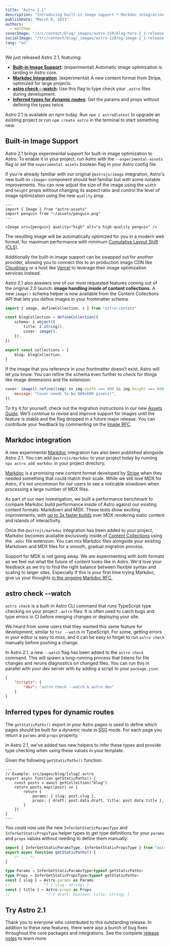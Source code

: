 ```yaml
---
title: "Astro 2.1"
description: "Introducing built-in image support • Markdoc integration • Watch mode for astro check • New TypeScript helpers and more!"
publishDate: "March 8, 2023"
authors:
  - matthew
coverImage: "/src/content/blog/_images/astro-210/blog-hero-2_1-release.webp"
socialImage: "/src/content/blog/_images/astro-210/og-image-2_1-release.jpg"
lang: "en"
---
```




We just released Astro 2.1, featuring:

- **[Built-in Image Support](#built-in-image-support)**: (experimental) Automatic image optimization is landing in Astro core.
- **[Markdoc Integration](#markdoc-integration)**: (experimental) A new content format from Stripe, optimized for large projects.
- **[astro check --watch](#astro-check-watch)**: Use this flag to type check your `.astro` files during development.
- **[Inferred types for dynamic routes](#inferred-types-for-dynamic-routes)**: Get the params and props without defining the types twice.

Astro 2.1 is available on npm today. Run `npm i astro@latest` to upgrade an existing project or run `npm create astro` in the terminal to start something new.

## Built-in Image Support

Astro 2.1 brings experimental support for built-in image optimization to Astro. To enable it in your project, run Astro with the `--experimental-assets` flag or set the `experimental.assets` boolean flag in your Astro config file.

If you're already familiar with our original `@astrojs/image` integration, Astro's new built-in `<Image>` component should feel familiar but with some notable improvements. You can now adjust the size of the image using the `width` and `height` props without changing its aspect ratio and control the level of image optimization using the new `quality` prop.

```astro
---
import { Image } from "astro:assets"
import penguin from "~/assets/penguin.png"
---

<Image src={penguin} quality="high" alt="a high-quality penguin" />
```

The resulting image will be automatically optimized for you in a modern web format, for maximum performance with minimum [Cumulative Layout Shift (CLS)](https://web.dev/cls/).

Additionally the built-in image support can be swapped out for another provider, allowing you to connect this to an production image CDN like [Cloudinary](https://cloudinary.com/) or a host like [Vercel](https://vercel.com/) to leverage their image optimization services instead.

Astro 2.1 also answers one of our most requested features coming out of the original 2.0 launch: **image handling inside of content collections.** A new `image()` schema helper is now available from the Content Collections API that lets you define images in your frontmatter schema.

```ts
import { image, defineCollection, z } from "astro:content"

const blogCollection = defineCollection({
	schema: z.object({
		title: z.string(),
		cover: image(),
	}),
})

export const collections = {
	blog: blogCollection,
}
```

If the image that you reference in your frontmatter doesn't exist, Astro will let you know. You can refine the schema even further to check for things like image dimensions and file extension:

```js
cover: image().refine((img) => img.width === 800 && img.height === 600, {
	message: "Cover needs to be 800x600 pixels!",
})
```

To try it for yourself, check out the migration instructions in our new [Assets Guide](https://docs.astro.build/en/guides/assets/). We'll continue to revise and improve support for images until the feature is stable and the flag dropped in a future major release. You can contribute your feedback by commenting on the [Image RFC](https://github.com/withastro/roadmap/pull/500).

## Markdoc integration

<BlogContentImage src={markdoc} alt="The logo for the Markdoc project" />

A new experimental [Markdoc](https://markdoc.dev/) integration has also been published alongside Astro 2.1. You can add `@astrojs/markdoc` to your project today by running `npx astro add markdoc` in your project directory.

[Markdoc](https://markdoc.dev/) is a promising new content format developed by [Stripe](https://stripe.com/) when they needed something that could match their scale. While we still love MDX for Astro, it's not uncommon for our users to see a noticable slowdown when processing a large number of MDX files.

As part of our own investigation, we built a performance benchmark to compare Markdoc build performance inside of Astro against our existing content formats: Markdown and MDX. These tests show exciting improvements, with [up to 3x faster builds](https://github.com/withastro/roadmap/pull/508#issuecomment-1458762554) over MDX rendering static content and islands of interactivity.

Once the `@astrojs/markdoc` integration has been added to your project, Markdoc becomes available exclusively inside of [Content Collections](https://docs.astro.build/en/guides/content-collections/) using the `.mdoc` file extension. You can mix Markdoc files alongside your existing Markdown and MDX files for a smooth, gradual migration process.

Support for MDX is not going away. We are experimenting with both formats as we feel out what the future of content looks like in Astro. We'd love your feedback as we try to find the right balance between flexible syntax and scaling to larger sites. Especially if this is your first time trying Markdoc, give us your thoughts [in the ongoing Markdoc RFC.](https://github.com/withastro/roadmap/pull/508)

## astro check --watch

<BlogContentImage
	src={astrocheckwatch}
	alt="CLI output of the astro check --watch command, showing no errors and that it is waiting on file changes."
/>

`astro check` is a built-in Astro CLI command that runs TypeScript type checking on your project `.astro` files. It is often used to catch bugs and type errors in CI before merging changes or deploying your site.

We heard from some users that they wanted this same feature for development, similar to `tsc --watch` in TypeScript. For some, getting errors in your editor is easy to miss, and it can be easy to forget to run `astro check` manually before pushing a change.

In Astro 2.1, a new `--watch` flag has been added to the `astro check` command. This will spawn a long-running process that listens for file changes and reruns diagnostics on changed files. You can run this in parallel with your dev server with by adding a script to your `package.json`:

```json
{
	"scripts": {
		"dev": "astro check --watch & astro dev"
	}
}
```

## Inferred types for dynamic routes

The `getStaticPaths()` export in your Astro pages is used to define which pages should be built for a dynamic route in <abbr title="Static-site generation">SSG</abbr> mode. For each page you return a `params` and `props` property.

In Astro 2.1, we've added two new helpers to infer these types and provide type checking when using these values in your template.

Given the following `getStaticPaths()` function:

```astro
---
// Example: src/pages/blog/[slug].astro
export async function getStaticPaths() {
	const posts = await getCollection("blog")
	return posts.map((post) => {
		return {
			params: { slug: post.slug },
			props: { draft: post.data.draft, title: post.data.title },
		}
	})
}
---
```

You could now use the new `InferGetStaticParamsType` and `InferGetStaticPropsType` helper types to get type definitions for your `params` and `props` values without needing to define them manually:

```ts
import { InferGetStaticParamsType, InferGetStaticPropsType } from "astro"
export async function getStaticPaths() {
	/* ... */
}

type Params = InferGetStaticParamsType<typeof getStaticPaths>
type Props = InferGetStaticPropsType<typeof getStaticPaths>
const { slug } = Astro.params as Params
//               ^? { slug: string; }
const { title } = Astro.props as Props
//                ^? { draft: boolean; title: string; }
```

## Try Astro 2.1

Thank you to everyone who contributed to this outstanding release. In addition to these new features, there were also a bunch of bug fixes throughout the core packages and integrations. See the complete [release notes](https://github.com/withastro/astro/blob/afaf366fb37bc78a845890cf012dbc7d07bfb305/packages/astro/CHANGELOG.md#210) to learn more.
